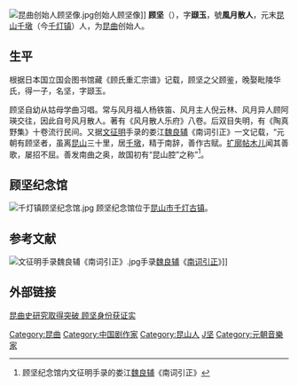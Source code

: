 {{Otheruses|顾坚 (消歧义)}}
[[File:昆曲创始人顾坚像.jpg|thumb]]创始人顾坚像]]
'''顾坚'''（{{bd|？||？||}}），字'''颋玉'''，號'''風月散人'''，元末[[昆山|昆山]][[千墩|千墩]]（今[[千灯镇|千灯镇]]）人，为[[昆曲|昆曲]]创始人。
==生平==
根据日本国立国会图书馆藏《顾氏重汇宗谱》记载，顾坚之父顾鉴，晚娶毗陵华氏，得一子，名坚，字颋玉。

顾坚自幼从姑母学曲习唱。常与风月福人杨铁笛、风月主人倪云林、风月异人顾阿瑛交往，因此自号风月散人。著有《风月散人乐府》八卷。后双目失明，有《陶真野集》十卷流行民间。又据[[文征明|文征明]]手录的娄江[[魏良辅|魏良辅]]《南词引正》一文记载，“元朝有顾坚者，虽离[[昆山|昆山]]三十里，居[[千墩|千墩]]，精于南辞，善作古赋。[[扩廓帖木儿|扩廓帖木儿]]闻其善歌，屡招不屈。善发南曲之奥，故国初有“昆山腔”之称”<ref>顾坚纪念馆内文征明手录的娄江[[魏良辅|魏良辅]]《南词引正》</ref>。

==顾坚纪念馆==
[[File:千灯镇顾坚纪念馆.jpg|thumb]]
顾坚纪念馆位于[[昆山市|昆山市]][[千灯古镇|千灯古镇]]。

==参考文献==
<references/>

[[File:文征明手录魏良辅《南词引正》.jpg|thumb]]手录[[魏良辅|魏良辅]]《[[南词引正|南词引正]]》]]

==外部链接==
[http://unn.people.com.cn/GB/22220/159021/159029/11537340.html 昆曲史研究取得突破  顾坚身份获证实]

[[Category:昆曲|Category:昆曲]]
[[Category:中国剧作家|Category:中国剧作家]]
[[Category:昆山人|Category:昆山人]]
[[Category:顾姓|J坚]]
[[Category:元朝音樂家|Category:元朝音樂家]]